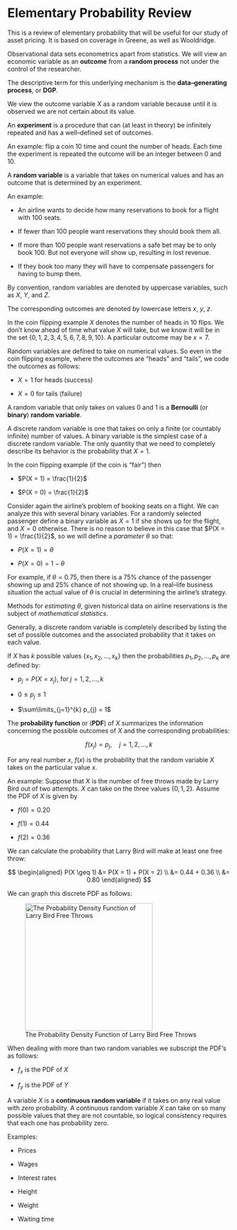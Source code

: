# Elementary Probability Review

This is a review of elementary probability that will be useful for our
study of asset pricing. It is based on coverage in Greene, as well as
Wooldridge.

Observational data sets econometrics apart from statistics. We will view
an economic variable as an **outcome** from a **random process** not
under the control of the researcher.

The descriptive term for this underlying mechanism is the
**data--generating process**, or **DGP**.

We view the outcome variable $X$ as a random variable because until it
is observed we are not certain about its value.

An **experiment** is a procedure that can (at least in theory) be
infinitely repeated and has a well--defined set of outcomes.

An example: flip a coin $10$ time and count the number of heads. Each
time the experiment is repeated the outcome will be an integer between
$0$ and $10$.

A **random variable** is a variable that takes on numerical values and
has an outcome that is determined by an experiment.

An example:

-   An airline wants to decide how many reservations to book for a
    flight with $100$ seats.

-   If fewer than $100$ people want reservations they should book them
    all.

-   If more than $100$ people want reservations a safe bet may be to
    only book $100$. But not everyone will show up, resulting in lost
    revenue.

-   If they book too many they will have to compensate passengers for
    having to bump them.

By convention, random variables are denoted by uppercase variables, such
as $X$, $Y$, and $Z$.

The corresponding outcomes are denoted by lowercase letters $x$, $y$,
$z$.

In the coin flipping example $X$ denotes the number of heads in $10$
flips. We don't know ahead of time what value $X$ will take, but we know
it will be in the set $\{0, 1, 2, 3, 4, 5, 6, 7, 8, 9, 10\}$. A
particular outcome may be $x = 7$.

Random variables are defined to take on numerical values. So even in the
coin flipping example, where the outcomes are "heads" and "tails",
we code the outcomes as follows:

-   $X = 1$ for heads (success)

-   $X = 0$ for tails (failure)

A random variable that only takes on values $0$ and $1$ is a
**Bernoulli** (or **binary**) **random variable**.

A discrete random variable is one that takes on only a finite (or
countably infinite) number of values. A binary variable is the simplest
case of a discrete random variable. The only quantity that we need to
completely describe its behavior is the probability that $X = 1$.

In the coin flipping example (if the coin is "fair") then

-   $P(X = 1) = \frac{1}{2}$

-   $P(X = 0) = \frac{1}{2}$

Consider again the airline's problem of booking seats on a flight. We
can analyze this with several binary variables. For a randomly selected
passenger define a binary variable as $X = 1$ if she shows up for the
flight, and $X = 0$ otherwise. There is no reason to believe in this
case that $P(X = 1) = \frac{1}{2}$, so we will define a *parameter*
$\theta$ so that:

-   $P(X = 1) = \theta$

-   $P(X = 0) = 1 - \theta$

For example, if $\theta = 0.75$, then there is a $75\%$ chance of the
passenger showing up and $25\%$ chance of not showing up. In a
real--life business situation the actual value of $\theta$ is crucial in
determining the airline's strategy.

Methods for *estimating* $\theta$, given historical data on airline
reservations is the subject of *mathematical statistics*.

Generally, a discrete random variable is completely described by listing
the set of possible outcomes and the associated probability that it
takes on each value.

If $X$ has $k$ possible values $\{x_{1}, x_{2}, \ldots, x_{k}\}$ then
the probabilities $p_{1}, p_{2}, \ldots, p_{k}$ are defined by:

-   $p_{j} = P(X = x_{j})$, for $j = 1, 2, \ldots, k$

-   $0 \leq p_{j} \leq 1$

-   $\sum\limits_{j=1}^{k} p_{j} = 1$

The **probability function** or (**PDF**) of $X$ summarizes the
information concerning the possible outcomes of $X$ and the
corresponding probabilities:

$$
f(x_{j}) = p_{j}, \quad \mbox{$j = 1, 2, \ldots, k$}
$$

For any real number $x$, $f(x)$ is the probability that the random
variable $X$ takes on the particular value $x$.

An example: Suppose that $X$ is the number of free throws made by Larry
Bird out of two attempts. $X$ can take on the three values
$\{0, 1, 2\}$. Assume the PDF of $X$ is given by

-   $f(0) = 0.20$

-   $f(1) = 0.44$

-   $f(2) = 0.36$

We can calculate the probability that Larry Bird will make at least one
free throw:

$$
\begin{aligned}
P(X \geq 1) &= P(X = 1) + P(X = 2) \\
            &= 0.44 + 0.36         \\
            &= 0.80 
\end{aligned}
$$

We can graph this discrete PDF as follows:

![The Probability Density Function of Larry Bird Free Throws](./images/Larry.jpeg){width="3in"}

When dealing with more than two random variables we subscript the PDF's as follows:

-   $f_{x}$ is the PDF of $X$

-   $f_{y}$ is the PDF of $Y$

A variable $X$ is a **continuous random variable** if it takes on any
real value with *zero* probability. A continuous random variable $X$ can
take on so many possible values that they are not countable, so logical
consistency requires that each one has probability zero.

Examples:

-   Prices

-   Wages

-   Interest rates

-   Height

-   Weight

-   Waiting time

